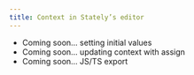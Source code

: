 ```yaml
---
title: Context in Stately’s editor
---
```


- Coming soon… setting initial values
- Coming soon… updating context with assign
- Coming soon… JS/TS export
